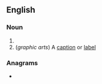{{also|callout|call out}}
==English==

===Noun===
{{en-noun}}

# {{alternative spelling of|call out|lang=en}}
# (''graphic arts'') A [[caption]] or [[label]]

===Anagrams===
* {{anagrams|en|outcall}}